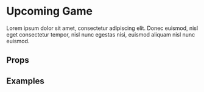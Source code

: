 
<Meta title="Components/Statium/UpcomingGame" component={UpcomingGame} />

# Upcoming Game

Lorem ipsum dolor sit amet, consectetur adipiscing elit. Donec euismod, nisl eget consectetur tempor, nisl nunc egestas nisi, euismod aliquam nisl nunc euismod.

## Props

<ArgsTable of={UpcomingGame} />

## Examples

<Canvas>
  <Story name="Default">
    <UpcomingGame
      date={new Date()}
      localizedHomeTeam="Team A"
      localizedAwayTeam="Team B"
      calendarUrl={new URL("https://www.foo.bar/path")}
      tvChannels={["tv1"]}
    />
  </Story>
</Canvas>
